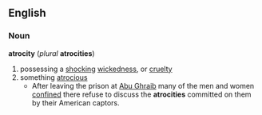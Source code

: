 {{rfc}}
== English ==
=== Noun ===
'''atrocity''' (''plural'' '''atrocities''')
# possessing a [[shocking]] [[wickedness]], or [[cruelty]]
# something [[atrocious]]
#* After leaving the prison at [[:w:Abu Ghraib|Abu Ghraib]] many of the men and women [[confine]]d there refuse to discuss the '''atrocities''' committed on them by their American captors.